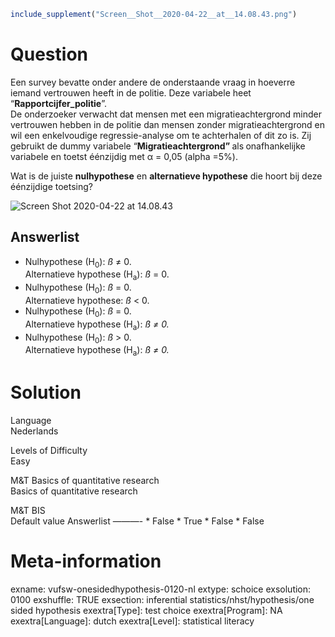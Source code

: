 ```r
include_supplement("Screen__Shot__2020-04-22__at__14.08.43.png")
```

Question
========
Een survey bevatte onder andere de onderstaande vraag in hoeverre iemand
vertrouwen heeft in de politie. Deze variabele heet
“**Rapportcijfer\_politie**”.  
De onderzoeker verwacht dat mensen met een migratieachtergrond minder
vertrouwen hebben in de politie dan mensen zonder migratieachtergrond en
wil een enkelvoudige regressie-analyse om te achterhalen of dit zo is.
Zij gebruikt de dummy variabele
"**Migratieachtergrond" **als** **onafhankelijke variabele en toetst
éénzijdig met α = 0,05 (alpha =5%).  
  
Wat is de juiste **nulhypothese** en **alternatieve hypothese** die
hoort bij deze éénzijdige toetsing?  
  
<img src="Screen__Shot__2020-04-22__at__14.08.43.png"
class="fr-fic fr-dii enlargeimage tvcss_2"
alt="Screen Shot 2020-04-22 at 14.08.43" />

Answerlist
----------
* Nulhypothese (H<sub>0</sub>): *ß* ≠ 0.  
  Alternatieve hypothese (H<sub>a</sub>): *ß* = 0.
* Nulhypothese (H<sub>0</sub>): *ß* = 0.  
  Alternatieve hypothese: *ß* &lt; 0.
* Nulhypothese (H<sub>0</sub>): *ß* = 0.  
  Alternatieve hypothese (H<sub>a</sub>): *ß ≠ 0.*
* Nulhypothese (H<sub>0</sub>): *ß* &gt; 0.  
  Alternatieve hypothese (H<sub>a</sub>): *ß ≠ 0.*

Solution
========











Language  
Nederlands

Levels of Difficulty  
Easy

M&T Basics of quantitative research  
Basics of quantitative research

M&T BIS  
Default value
Answerlist
----------
* False
* True
* False
* False

Meta-information
================
exname: vufsw-onesidedhypothesis-0120-nl
extype: schoice
exsolution: 0100
exshuffle: TRUE
exsection: inferential statistics/nhst/hypothesis/one sided hypothesis
exextra[Type]: test choice
exextra[Program]: NA
exextra[Language]: dutch
exextra[Level]: statistical literacy

